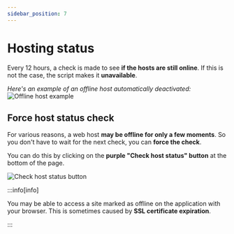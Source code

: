 ```yaml
---
sidebar_position: 7
---
```


# Hosting status

<head>
  <meta property="og:image" content="https://p-u.vercel.app/assets/meta_visual.png" />
  <meta name="og:url" content="https://polyuploader.vercel.app/installation-and-user-guide/hosting-status" />
  <meta name="twitter:card" content="summary_large_image" />
  <meta name="twitter:image" content="https://p-u.vercel.app/assets/meta_visual.png" />
  <meta name="og:description" content="Hosting status - PolyUploader. Upload your files remotely to different hosting sites." />
  <meta name="theme-color" content="#4f46e5" />
</head>

Every 12 hours, a check is made to see **if the hosts are still online**. If this is not the case, the script makes it **unavailable**.

_Here's an example of an offline host automatically deactivated:_
![Offline host example](/img/hosting-status/offline_host_example.png)

## Force host status check

For various reasons, a web host **may be offline for only a few moments**. So you don't have to wait for the next check, you can **force the check**.

You can do this by clicking on the **purple "Check host status" button** at the bottom of the page.

![Check host status button](/img/hosting-status/check_host_status_button.png)

:::info[info]

You may be able to access a site marked as offline on the application with your browser. This is sometimes caused by **SSL certificate expiration**.

:::